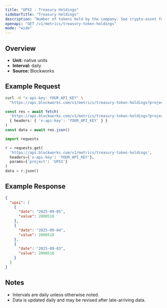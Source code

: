 ```yaml
---
title: "UPXI : Treasury Holdings"
sidebarTitle: "Treasury Holdings"
description: "Number of tokens held by the company. See crypto-asset for asset indicator"
openapi: "GET /v1/metrics/treasury-token-holdings"
mode: "wide"
---
```


## Overview

- **Unit:** native units
- **Interval:** daily
- **Source:** Blockworks

## Example Request

<CodeGroup>

```bash cURL
curl -H "x-api-key: YOUR_API_KEY" \
  "https://api.blockworks.com/v1/metrics/treasury-token-holdings?project=UPXI"
```

```typescript TypeScript
const res = await fetch(
  'https://api.blockworks.com/v1/metrics/treasury-token-holdings?project=UPXI',
  { headers: { 'x-api-key': 'YOUR_API_KEY' } }
)
const data = await res.json()
```

```python Python
import requests

r = requests.get(
  'https://api.blockworks.com/v1/metrics/treasury-token-holdings',
  headers={'x-api-key': 'YOUR_API_KEY'},
  params={'project': 'UPXI'}
)
data = r.json()
```

</CodeGroup>

## Example Response

```json
{
  "upxi": [
    {
      "date": "2025-09-05",
      "value": 2000518
    },
    {
      "date": "2025-09-04",
      "value": 2000518
    },
    {
      "date": "2025-09-03",
      "value": 2000518
    }
  ]
}
```

## Notes
- Intervals are daily unless otherwise noted.
- Data is updated daily and may be revised after late-arriving data.
